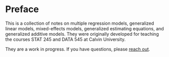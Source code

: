 # Preface {.unnumbered}

This is a collection of notes on multiple regression models, generalized
linear models, mixed-effects models, generalized estimating equations,
and generalized additive models. They were originally developed for
teaching the courses STAT 245 and DATA 545 at Calvin University.

They are a work in progress. If you have questions, please [reach
out](https://calvin.edu/directory/people/stacy-l-de-ruiter).
